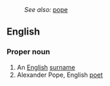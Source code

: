 :''See also:'' [[pope]]
==English==
===Proper noun===
{{wikipediapar|Alexander Pope}}
#An [[English]] [[surname]]
#Alexander Pope, English [[poet]]